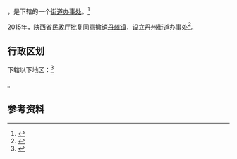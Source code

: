{{中国乡级行政区|61/06/30/100/000}}

'''{{PAGENAMEBASE}}'''，是{{PRC admin/fullname|61/06/30/100/000|3}}下辖的一个[[街道办事处|街道办事处]]。<ref>{{PRC admin/ref sgc|{{PRC admin/parent|61/06/30/100/000}}}}</ref>

2015年，陕西省民政厅批复同意撤销[[丹州镇|丹州镇]]，设立丹州街道办事处<ref>{{Cite web |url=http://news.xinhuanet.com/local/2015-06/28/c_127959075.htm |title=陕西省民政厅关于陕西省乡镇行政区划调整的公告 |accessdate=2017-09-14 |archive-date=2017-09-13 |archive-url=https://web.archive.org/web/20170913183916/http://news.xinhuanet.com/local/2015-06/28/c_127959075.htm |dead-url=no }}</ref>。

== 行政区划 ==

{{PAGENAMEBASE}}下辖以下地区：<ref>{{PRC admin/ref sgc|61/06/30/100/000}}</ref>

{{PRC admin/children|61/06/30/100/000}}。

== 参考资料 ==

{{reflist}}

{{行政区划小作品}}
{{PRC admin/navcat|61/06/30/100/000}}